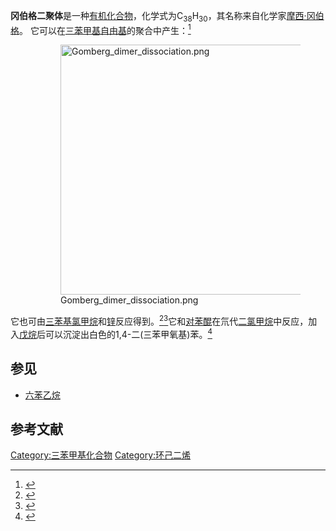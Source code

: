 {{Chembox
| ImageFile = Gomberg's dimer 1.png
|ImageFile1=GombergDiimer.jpg
| IUPACName = 
| OtherNames = 1-二苯基亚甲基-4-三苯甲基-2,5-环己二烯<br>3-三苯甲基-6-二苯亚甲基-1,4-环己二烯
| Section1 = {{Chembox Identifiers
| CASNo = 18909-18-7
| CASNo_Ref = {{cascite|correct|CAS}}
| PubChem = 140290
| ChemSpiderID = 123721
| DTXSID = DTXSID10894912
| StdInChI=1S/C38H30/c1-6-16-30(17-7-1)37(31-18-8-2-9-19-31)32-26-28-36(29-27-32)38(33-20-10-3-11-21-33,34-22-12-4-13-23-34)35-24-14-5-15-25-35/h1-29,36H
| StdInChIKey = FWSYACUVHKGULL-UHFFFAOYSA-N
| SMILES = C1=CC=C(C=C1)C(=C2C=CC(C=C2)C(C3=CC=CC=C3)(C4=CC=CC=C4)C5=CC=CC=C5)C6=CC=CC=C6
  }}
| Section2 = {{Chembox Properties
| C=38|H=30
| Appearance = 
| Density = 
| MeltingPt = 
| BoilingPt = 
| Solubility = 
  }}
| Section3 = {{Chembox Hazards
| MainHazards =
| FlashPt =
| AutoignitionPt =
  }}
}}

'''冈伯格二聚体'''是一种[[有机化合物|有机化合物]]，化学式为C<sub>38</sub>H<sub>30</sub>，其名称来自化学家[[摩西·冈伯格|摩西·冈伯格]]。 它可以在[[三苯甲基自由基|三苯甲基自由基]]的聚合中产生：<ref>{{cite journal |last1=Pangia |first1=Thomas M. |last2=Davies |first2=Casey G. |last3=Prendergast |first3=Joshua R. |last4=Gordon |first4=Jesse B. |last5=Siegler |first5=Maxime A. |last6=Jameson |first6=Guy N. L. |last7=Goldberg |first7=David P. |title=Observation of Radical Rebound in a Mononuclear Nonheme Iron Model Complex |journal=Journal of the American Chemical Society |date=28 March 2018 |volume=140 |issue=12 |pages=4191–4194 |doi=10.1021/jacs.7b12707 |pmid=29537258 |pmc=6047074 }}</ref>
:[[File:Gomberg_dimer_dissociation.png|400px]]
它也可由[[三苯基氯甲烷|三苯基氯甲烷]]和[[锌|锌]]反应得到。<ref>{{cite journal|journal=Journal of the American Chemical Society|volume=142|issue=43|language=en|issn=0002-7863|date=2020-10-28|pages=18483–18490|doi=10.1021/jacs.0c07137|url=https://pubs.acs.org/doi/10.1021/jacs.0c07137|title=Three-Coordinate Copper(II) Alkynyl Complex in C–C Bond Formation: The Sesquicentennial of the Glaser Coupling|accessdate=2021-01-09|author=Abolghasem Bakhoda, Otome E. Okoromoba, Christine Greene, Mahdi Raghibi Boroujeni, Jeffery A. Bertke, Timothy H. Warren|archive-date=2020-10-31|archive-url=https://web.archive.org/web/20201031182202/https://pubs.acs.org/doi/10.1021/jacs.0c07137|dead-url=no}}</ref><ref>{{cite journal|journal=Angewandte Chemie International Edition|volume=55|issue=46|language=en|date=2016-11-07|pages=14439–14443|doi=10.1002/anie.201608169|url=http://doi.wiley.com/10.1002/anie.201608169|title=Strong Evidence of a Phosphanoxyl Complex: Formation, Bonding, and Reactivity of Ligated Phosphorus Analogues of Nitroxides|accessdate=2021-01-09|author=Tobias Heurich, Vitaly Nesterov, Gregor Schnakenburg, Zheng-Wang Qu, Stefan Grimme, Khatera Hazin, Derek P. Gates, Marianne Engeser, Rainer Streubel}}</ref>它和[[对苯醌|对苯醌]]在氘代[[二氯甲烷|二氯甲烷]]中反应，加入[[戊烷|戊烷]]后可以沉淀出白色的1,4-二(三苯甲氧基)苯。<ref>{{cite journal|last1=Tao|first1=Xin|last2=Daniliuc|first2=Constantin G.|last3=Knitsch|first3=Robert|last4=Hansen|first4=Michael Ryan|last5=Eckert|first5=Hellmut|last6=Lübbesmeyer|first6=Maximilian|last7=Studer|first7=Armido|last8=Kehr|first8=Gerald|last9=Erker|first9=Gerhard|title=The special role of B(C6F5)3 in the single electron reduction of quinones by radicals|journal=Chemical Science|volume=9|issue=41|year=2018|pages=8011–8018|issn=2041-6520|doi=10.1039/C8SC03005G}}</ref>

== 参见 ==
* [[六苯乙烷|六苯乙烷]]

== 参考文献 ==
{{reflist}}

[[Category:三苯甲基化合物|Category:三苯甲基化合物]]
[[Category:环己二烯|Category:环己二烯]]